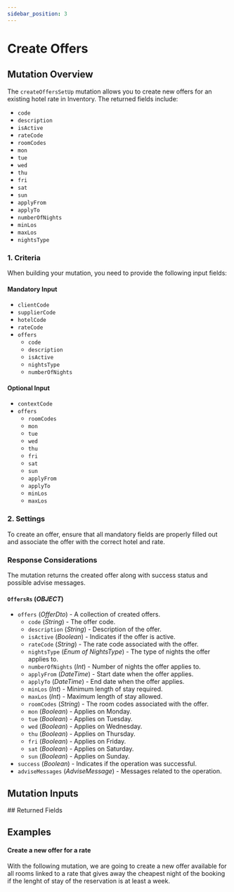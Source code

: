 ```yaml
---
sidebar_position: 3
---
```










































# Create Offers

## Mutation Overview

The `createOffersSetUp` mutation allows you to create new offers for an existing hotel rate in Inventory. The returned fields include:

* `code`
* `description`
* `isActive`
* `rateCode`
* `roomCodes`
* `mon`
* `tue`
* `wed`
* `thu`
* `fri`
* `sat`
* `sun`
* `applyFrom`
* `applyTo`
* `numberOfNights`
* `minLos`
* `maxLos`
* `nightsType`

### 1. Criteria

When building your mutation, you need to provide the following input fields:

#### Mandatory Input
* `clientCode`
* `supplierCode`
* `hotelCode`
* `rateCode`
* `offers`
  * `code`
  * `description`
  * `isActive`
  * `nightsType`
  * `numberOfNights`

#### Optional Input
* `contextCode`
* `offers`
  * `roomCodes`
  * `mon`
  * `tue`
  * `wed`
  * `thu`
  * `fri`
  * `sat`
  * `sun`
  * `applyFrom`
  * `applyTo`
  * `minLos`
  * `maxLos`

### 2. Settings

To create an offer, ensure that all mandatory fields are properly filled out and associate the offer with the correct hotel and rate.

### Response Considerations

The mutation returns the created offer along with success status and possible advise messages.

#### `OffersRs` (*OBJECT*)
* `offers` (*OfferDto*) - A collection of created offers.
  * `code` (*String*) - The offer code.
  * `description` (*String*) - Description of the offer.
  * `isActive` (*Boolean*) - Indicates if the offer is active.
  * `rateCode` (*String*) - The rate code associated with the offer.
  * `nightsType` (*Enum of NightsType*) - The type of nights the offer applies to.
  * `numberOfNights` (*Int*) - Number of nights the offer applies to.
  * `applyFrom` (*DateTime*) - Start date when the offer applies.
  * `applyTo` (*DateTime*) - End date when the offer applies.
  * `minLos` (*Int*) - Minimum length of stay required.
  * `maxLos` (*Int*) - Maximum length of stay allowed.
  * `roomCodes` (*String*) - The room codes associated with the offer.
  * `mon` (*Boolean*) - Applies on Monday.
  * `tue` (*Boolean*) - Applies on Tuesday.
  * `wed` (*Boolean*) - Applies on Wednesday.
  * `thu` (*Boolean*) - Applies on Thursday.
  * `fri` (*Boolean*) - Applies on Friday.
  * `sat` (*Boolean*) - Applies on Saturday.
  * `sun` (*Boolean*) - Applies on Sunday.
* `success` (*Boolean*) - Indicates if the operation was successful.
* `adviseMessages` (*AdviseMessage*) - Messages related to the operation.


## Mutation Inputs

<InventoryOffersSetupCreateInput />
## Returned Fields

<OffersRs />


## Examples

#### Create a new offer for a rate

With the following mutation, we are going to create a new offer available for all rooms linked to a rate that gives away the cheapest night of the booking if the lenght of stay of the reservation is at least a week.

<GraphqlSample query={createOffersSetUpMutation} variables={createOffersSetUpVariables} />